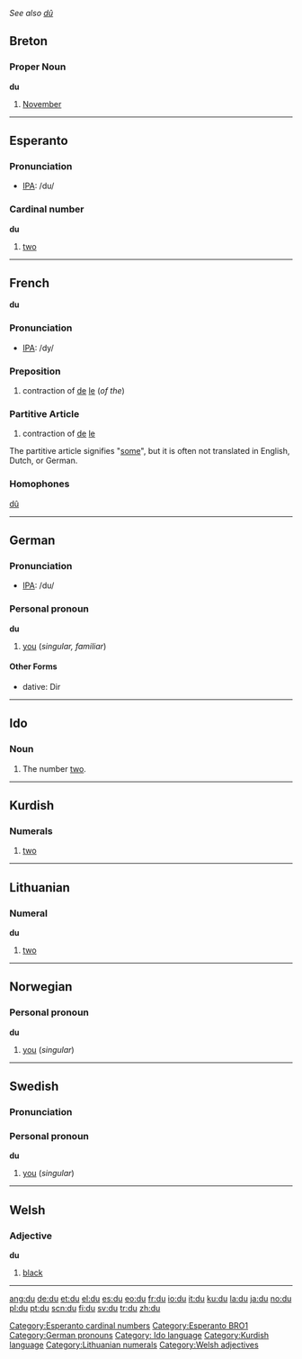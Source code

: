 ''See also [[dû]]''
==Breton==
===Proper Noun===
'''du'''

# [[November]]

----

==Esperanto==
===Pronunciation===
*[[w:IPA|IPA]]: /du/
===Cardinal number===
'''du'''

# [[two]]
[[Category:Esperanto cardinal numbers]]
[[Category:Esperanto BRO1]]
----

==French==
'''du'''

=== Pronunciation ===
*[[w:IPA|IPA]]: /dy/

=== Preposition ===

#contraction of [[de]] [[le]] (''of the'')

=== Partitive Article ===

#contraction of [[de]] [[le]]

The partitive article signifies "[[some]]", but it is often not translated in English, Dutch, or German.

=== Homophones ===

[[dû]]

----

== German ==

=== Pronunciation ===
*[[w:IPA|IPA]]: /du/

=== Personal pronoun ===
'''du'''

#[[you]] (''singular, familiar'')

====Other Forms====
* dative: Dir

[[Category:German pronouns]]

----

==Ido==

===Noun===
# The number [[two]].
[[Category: Ido language]]

----

==Kurdish==

===Numerals===
# [[two]]

[[Category:Kurdish language]]

----

==Lithuanian==

=== Numeral ===
'''du'''

#[[two]]

[[Category:Lithuanian numerals]]

----

== Norwegian==
=== Personal pronoun ===
'''du'''
#[[you]] (''singular'')

----

==Swedish==
=== Pronunciation ===
{{IPA|/dʉ/}}
=== Personal pronoun ===
'''du'''
#[[you]] (''singular'')

----

==Welsh==
=== Adjective ===
'''du'''
#[[black]]

[[Category:Welsh adjectives]]

----

[[ang:du]]
[[de:du]]
[[et:du]]
[[el:du]]
[[es:du]]
[[eo:du]]
[[fr:du]]
[[io:du]]
[[it:du]]
[[ku:du]]
[[la:du]]
[[ja:du]]
[[no:du]]
[[pl:du]]
[[pt:du]]
[[scn:du]]
[[fi:du]]
[[sv:du]]
[[tr:du]]
[[zh:du]]